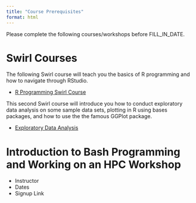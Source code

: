```yaml
---
title: "Course Prerequisites"
format: html
---
```


Please complete the following courses/workshops before FILL_IN_DATE.

# Swirl Courses 

The following Swirl course will teach you the basics of R programming and how to navigate through RStudio. 

- [R Programming Swirl Course](https://lindsaynhayes.github.io/introR2025/projects/index_A01.html)

This second Swirl course will introduce you how to conduct exploratory data analysis on some sample data sets, plotting in R using bases packages, and how to use the the famous GGPlot package. 

- [Exploratory Data Analysis](https://lindsaynhayes.github.io/introR2025/projects/index_A02.html)

# Introduction to Bash Programming and Working on an HPC Workshop

- Instructor
- Dates 
- Signup Link